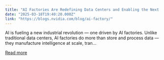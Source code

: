 ```yaml
---
title: "AI Factories Are Redefining Data Centers and Enabling the Next Era of AI"
date: "2025-03-18T19:40:20.000Z"
link: "https://blogs.nvidia.com/blog/ai-factory/"
---
```


AI is fueling a new industrial revolution — one driven by AI factories. Unlike traditional data centers, AI factories do more than store and process data — they manufacture intelligence at scale, tran...

[Read more](https://blogs.nvidia.com/blog/ai-factory/)
